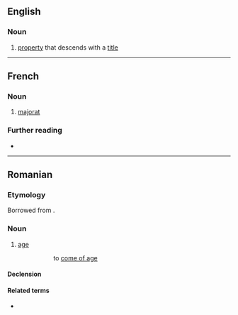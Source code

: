 {{also|majorât|Majorat}}
==English==

===Noun===
{{en-noun}}

# {{lb|en|legal}} [[property]] that descends with a [[title]]

----

==French==

===Noun===
{{fr-noun|m}}

# [[#English|majorat]]

===Further reading===
* {{R:TLFi}}

----

==Romanian==

===Etymology===
Borrowed from {{bor|ro|fr|majorat}}.

===Noun===
{{ro-noun|n|-}}

# [[age]] {{gloss|time of life when one attains full person rights}}
#: {{l|ro|ajunge la majorat|''a ajunge la '''majorat'''''}}
#:: to [[come of age]]

====Declension====
{{ro-noun-n|n=sg}}

====Related terms====
* {{l|ro|major}}